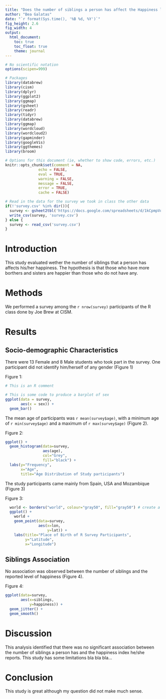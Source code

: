 ```yaml
---
title: "Does the number of siblings a person has affect the Happiness level" 
author: "Bea Galatas"
date: "`r format(Sys.time(), '%B %d, %Y')`"
fig_height: 2.6
fig_width: 4
output:
  html_document:
    toc: true
    toc_float: true
    theme: journal
---
```



```r
# No scientific notation
options(scipen=999)

# Packages 
library(databrew)
library(cism)
library(dplyr)
library(ggplot2)
library(ggmap)
library(gsheet)
library(readr)
library(tidyr)
library(databrew)
library(ggmap)
library(wordcloud)
library(wordcloud2) 
library(gapminder)
library(googleVis)
library(ggthemes)
library(broom)

# Options for this document (ie, whether to show code, errors, etc.)
knitr::opts_chunk$set(comment = NA, 
               echo = FALSE,
               eval = TRUE,
               warning = FALSE, 
               message = FALSE, 
               error = TRUE, 
               cache = FALSE)

# Read in the data for the survey we took in class the other data
if(!'survey.csv' %in% dir()){
  survey <- gsheet2tbl('https://docs.google.com/spreadsheets/d/1kCpmpVqD4tzkdGgyLQGVqeZG1sJoe2FwFJIxtDRsrb0/edit?usp=sharing')
  write_csv(survey, 'survey.csv')
} else {
  survey <- read_csv('survey.csv')
}
```

# Introduction

This study evaluated wether the number of siblings that a person has affects his/her happiness. The hypothesis is that those who have more borthers and sisters are happier than those who do not have any. 

# Methods

We performed a survey among the `r nrow(survey)` participants of the R class done by Joe Brew at CISM.


# Results

## Socio-demographic Characteristics 

There were 13 Female and 8 Male students who took part in the survey. One participant did not identify him/herself of any gender (Figure 1)

Figure 1: 

```r
# This is an R comment

# This is some code to produce a barplot of sex 
ggplot(data = survey,
       aes(x = sex)) +
  geom_bar() 

```


The mean age of participants was `r mean(survey$age)`, with a minimum age of `r min(survey$age)` and a maximum of `r max(survey$age)` (Figure 2). 

Figure 2: 

```r
ggplot() + 
  geom_histogram(data=survey, 
                 aes(age), 
                 col="Grey", 
                 fill="black") + 
  labs(y="Frequency", 
       x="Age", 
       title="Age Distribution of Study participants")
```

The study participants came mainly from Spain, USA and Mozambique (Figure 3)

Figure 3: 

```r
  world <- borders("world", colour="gray50", fill="gray50") # create a layer of borders
  ggplot() + 
    world +  
    geom_point(data=survey, 
               aes(x=lon, 
                   y=lat)) + 
    labs(title="Place of Birth of R Survey Participants", 
         y="Latitude", 
         x="Longitude") 
```

## Siblings Association

No association was observed between the number of siblings and the reported level of happiness (Figure 4).

Figure 4: 

```r
ggplot(data=survey, 
       aes(x=siblings, 
           y=happiness)) + 
  geom_jitter() + 
  geom_smooth()

```

# Discussion

This analysis identified that there was no significant association between the number of siblings a person has and the happiness index he/she reports. This study has some limitations bla bla bla... 

# Conclusion

This study is great although my question did not make much sense.
